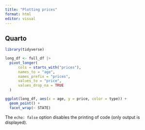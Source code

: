 ```yaml
---
title: "Plotting prices"
format: html
editor: visual
---
```


## Quarto

```r
library(tidyverse)
```

```r
long_df <- full_df |>
  pivot_longer(
      cols = starts_with("prices"),
      names_to = "age",
      names_prefix = "prices",
      values_to = "price",
      values_drop_na = TRUE
  )
```


```r
ggplot(long_df, aes(x = age, y = price, color = type)) +
  geom_point() +
  facet_wrap(~ STATE)
```

The `echo: false` option disables the printing of code (only output is displayed).
